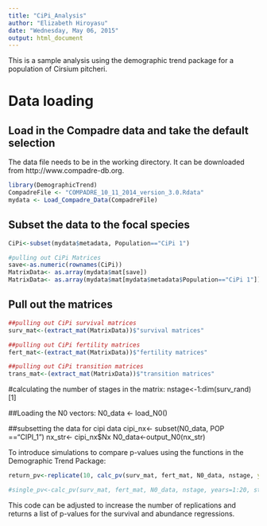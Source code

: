 ```yaml
---
title: "CiPi_Analysis"
author: "Elizabeth Hiroyasu"
date: "Wednesday, May 06, 2015"
output: html_document
---
```


This is a sample analysis using the demographic trend package for a population of Cirsium pitcheri.

# Data loading
## Load in the Compadre data and take the default selection
The data file needs to be in the working directory. It can be downloaded from http://www.compadre-db.org.


```r
library(DemographicTrend)
CompadreFile <- "COMPADRE_10_11_2014_version_3.0.Rdata"
mydata <- Load_Compadre_Data(CompadreFile)
```


## Subset the data to the focal species
```r
CiPi<-subset(mydata$metadata, Population=="CiPi 1")

#pulling out CiPi Matrices
save<-as.numeric(rownames(CiPi))
MatrixData<- as.array(mydata$mat[save])
MatrixData<- as.array(mydata$mat[mydata$metadata$Population=="CiPi 1"])
```


## Pull out the matrices
```r
##pulling out CiPi survival matrices
surv_mat<-(extract_mat(MatrixData))$"survival matrices"

##pulling out CiPi fertility matrices
fert_mat<-(extract_mat(MatrixData))$"fertility matrices"

##pulling out CiPi transition matrices
trans_mat<-(extract_mat(MatrixData))$"transition matrices"
```

#calculating the number of stages in the matrix:
nstage<-1:dim(surv_rand)[1]

##Loading the N0 vectors:
N0_data <- load_N0()

##subsetting the data for cipi data
cipi_nx<- subset(N0_data, POP =="CIPI_1")
nx_str<- cipi_nx$Nx
N0_data<-output_N0(nx_str)

To introduce simulations to compare p-values using the functions in the Demographic Trend Package:
```r
return_pv<-replicate(10, calc_pv(surv_mat, fert_mat, N0_data, nstage, years=1:20, stage2mod=2, beta=0.01))

#single_pv<-calc_pv(surv_mat, fert_mat, N0_data, nstage, years=1:20, stage2mod=2, beta=0.01)
```
This code can be adjusted to increase the number of replications and returns a list of p-values for the survival and abundance regressions.